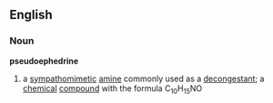 {{wikipedia}}
==English==
===Noun===
'''pseudoephedrine'''
#a [[sympathomimetic]] [[amine]] commonly used as a [[decongestant]]; a [[chemical]] [[compound]] with the formula C<sub>10</sub>H<sub>15</sub>NO